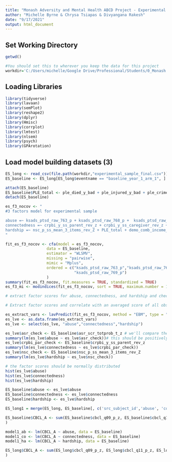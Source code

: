 ```yaml
---
title: "Monash Adversity and Mental Health ABCD Project - Experimental Sample"
author: "Michelle Byrne & Chrysa Tsiapas & Divyangana Rakesh"
date: "9/17/2021"
output: html_document
---
```


## Set Working Directory
```r
getwd()

#You should set this to wherever you keep the data for this project 
workdir='C:/Users/michelle/Google Drive/Professional/Students/0_Monash Students/Chrysa Tsiapas/' 
```

## Loading Libraries

```r
library(tidyverse)
library(lavaan)
library(semPlot)
library(reshape2)
library(dplyr)
library(Hmisc)
library(corrplot)
library(lmtest)
library(nlsem)
library(psych)
library(GPArotation)
```

## Load model building datasets (3)
```r
ES_long <- read_csv(file.path(workdir,"experimental_sample_final.csv"))
ES_baseline <- ES_long[ES_long$eventname == "baseline_year_1_arm_1", ]

attach(ES_baseline)
ES_baseline$PLE_total <- ple_died_y_bad + ple_injured_y_bad + ple_crime_y_bad + ple_friend_y_bad + ple_friend_injur_y_bad + ple_financial_y_bad + ple_sud_y_bad + ple_ill_y_bad + ple_injur_y_bad + ple_argue_y_bad + ple_job_y_bad + ple_away_y_bad + ple_arrest_y_bad + ple_friend_died_y_bad + ple_mh_y_bad + ple_sib_y_bad + ple_victim_y_bad + ple_separ_y_bad + ple_law_y_bad + ple_school_y_bad + ple_move_y_bad + ple_jail_y_bad + ple_step_y_bad + ple_new_job_y_bad + ple_new_sib_y_bad
detach(ES_baseline)
```

```r
es_f3_nocov <- "
#3 factors model for experimental sample

abuse =~ ksads_ptsd_raw_763_p + ksads_ptsd_raw_768_p +  ksads_ptsd_raw_769_p + asr_scr_totprob_t_z
connectedness =~ crpbi_y_ss_parent_rev_z + crpbi_y_ss_caregiver_rev_z + pmq_y_ss_mean_rev_z + srpf_y_ss_ses_rev_Z + fes_y_ss_fc_z
hardship =~ nsc_p_ss_mean_3_items_rev_Z + PLE_total + demo_comb_income_v2_rec_rev_Z
"

fit_es_f3_nocov <- cfa(model = es_f3_nocov, 
                  data = ES_baseline,
                  estimator = "WLSMV",
                  missing = "pairwise",
                  mimic = "Mplus",
                  ordered = c("ksads_ptsd_raw_763_p","ksads_ptsd_raw_768_p",
                              "ksads_ptsd_raw_769_p")
                  )
summary(fit_es_f3_nocov, fit.measures = TRUE, standardized = TRUE)
es_f3_mi <- modindices(fit_es_f3_nocov, sort = TRUE, maximum.number = 10)
```

```r
# extract factor scores for abuse, connectedness, and hardship and check the direction and distribution

# Extract factor scores and correlate with an averaged score of all observed variables on that factor. Correlation should be in the correct direction

es_extract_vars <- lavPredict(fit_es_f3_nocov, method = "EBM", type = "lv")
es_lve <- as.data.frame(es_extract_vars)
es_lve <- select(es_lve, "abuse","connectedness","hardship")

es_lve$asr_check <- ES_baseline$asr_scr_totprob_t_z # we'll compare the lve's to a score in the latent var
summary(lm(es_lve$abuse ~ es_lve$asr_check))# this should be positively correlated (yes)
es_lve$crpbi_par_check <- ES_baseline$crpbi_y_ss_parent_rev_z
summary(lm(es_lve$connectedness ~ es_lve$crpbi_par_check))
es_lve$nsc_check <- ES_baseline$nsc_p_ss_mean_3_items_rev_Z
summary(lm(es_lve$hardship ~ es_lve$nsc_check))

# the factor scores should be normally distributed
hist(es_lve$abuse)
hist(es_lve$connectedness)
hist(es_lve$hardship)

ES_baseline$abuse <- es_lve$abuse
ES_baseline$connectedness <- es_lve$connectedness
ES_baseline$hardship <- es_lve$hardship

ES_long1 = merge(ES_long, ES_baseline[, c('src_subject_id','abuse', 'connectedness', 'hardship')], by='src_subject_id')

```

```r
ES_baseline$CBCL_A <- sum(ES_baseline$cbcl_q09_p_z, ES_baseline$cbcl_q11_p_z, ES_baseline$cbcl_q29_p_z, ES_baseline$cbcl_q30_p_z, ES_baseline$cbcl_q31_p_z, ES_baseline$cbcl_q32_p_z, ES_baseline$cbcl_q45_p_z, ES_baseline$cbcl_q46_p_z, ES_baseline$cbcl_q50_p_z, ES_baseline$cbcl_q56a_p_z, ES_baseline$cbcl_q56b_p_z, ES_baseline$cbcl_q56c_p_z, ES_baseline$cbcl_q56f_p_z, ES_baseline$cbcl_q71_p_z, ES_baseline$cbcl_q75_p_z, ES_baseline$cbcl_q112_p_z, na.rm = TRUE
)

model1_ab <- lm(CBCL_A ~ abuse, data = ES_baseline)
model1_co <- lm(CBCL_A ~ connectedness, data = ES_baseline)
model1_ha <- lm(CBCL_A ~ hardship, data = ES_baseline)

ES_long$CBCL_A <- sum(ES_long$cbcl_q09_p_z, ES_long$cbcl_q11_p_z, ES_long$cbcl_q29_p_z, ES_long$cbcl_q30_p_z, ES_long$cbcl_q31_p_z, ES_long$cbcl_q32_p_z, ES_long$cbcl_q45_p_z, ES_long$cbcl_q46_p_z, ES_long$cbcl_q50_p_z, ES_long$cbcl_q56a_p_z, ES_long$cbcl_q56b_p_z, ES_long$cbcl_q56c_p_z, ES_long$cbcl_q56f_p_z, ES_long$cbcl_q71_p_z, ES_long$cbcl_q75_p_z, ES_long$cbcl_q112_p_z, na.rm = TRUE
)


```

